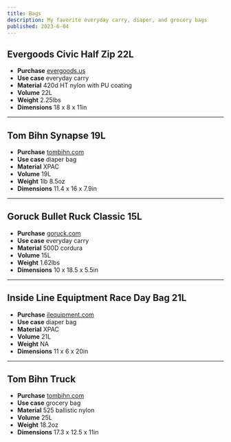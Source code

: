 ```yaml
---
title: Bags
description: My favorite everyday carry, diaper, and grocery bags
published: 2023-6-04
---
```


## Evergoods Civic Half Zip 22L

- **Purchase** [evergoods.us](https://evergoods.us/collections/civic-half-zip-series/products/civic-half-zip-22l)
- **Use case** everyday carry
- **Material** 420d HT nylon with PU coating
- **Volume** 22L
- **Weight** 2.25lbs
- **Dimensions** 18 x 8 x 11in

---

## Tom Bihn Synapse 19L

- **Purchase** [tombihn.com](https://www.tombihn.com/collections/backpacks/products/synapse-19)
- **Use case** diaper bag
- **Material** XPAC
- **Volume** 19L
- **Weight** 1lb 8.5oz
- **Dimensions** 11.4 x 16 x 7.9in

---

## Goruck Bullet Ruck Classic 15L

- **Purchase** [goruck.com](https://www.goruck.com/products/bullet-ruck-15l)
- **Use case** everyday carry
- **Material** 500D cordura
- **Volume** 15L
- **Weight** 1.62lbs
- **Dimensions** 10 x 18.5 x 5.5in

---

## Inside Line Equiptment Race Day Bag 21L

- **Purchase** [ilequipment.com](https://ilequipment.com/collections/backpacks/products/race-day-bag)
- **Use case** diaper bag
- **Material** XPAC
- **Volume** 21L
- **Weight** NA
- **Dimensions** 11 x 6 x 20in

---

## Tom Bihn Truck

- **Purchase** [tombihn.com](https://www.tombihn.com/collections/tote-bags/products/the-truck)
- **Use case** grocery bag
- **Material** 525 ballistic nylon
- **Volume** 25L
- **Weight** 18.2oz
- **Dimensions** 17.3 x 12.5 x 11in